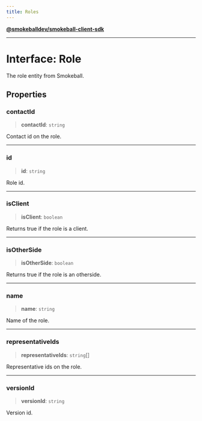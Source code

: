 ```yaml
---
title: Roles
---
```

[**@smokeballdev/smokeball-client-sdk**](./../../../../README)

***

# Interface: Role

The role entity from Smokeball.

## Properties

### contactId

> **contactId**: `string`

Contact id on the role.

***

### id

> **id**: `string`

Role id.

***

### isClient

> **isClient**: `boolean`

Returns true if the role is a client.

***

### isOtherSide

> **isOtherSide**: `boolean`

Returns true if the role is an otherside.

***

### name

> **name**: `string`

Name of the role.

***

### representativeIds

> **representativeIds**: `string`[]

Representative ids on the role.

***

### versionId

> **versionId**: `string`

Version id.
